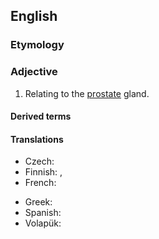 ==English==

===Etymology===
{{suffix|en|prostate|ic}}

===Adjective===
{{en-adj|-}}

# {{lb|en|anatomy}} Relating to the [[prostate]] gland.

====Derived terms====
{{der3|en
|prostatic utricle
|prostatic adenocarcinoma
|nonprostatic
|vesicoprostatic
|extraprostatic
|urethroprostatic
|puboprostatic
|periprostatic
|intraprostatic}}

====Translations====
{{trans-top|relating to the prostate gland}}
* Czech: {{t+|cs|prostatický}}
* Finnish: {{t+|fi|eturauhanen|alt=eturauhas-}}, {{t+|fi|eturauhanen|alt=eturauhasen}}
* French: {{t+|fr|prostatique}}
{{trans-mid}}
* Greek: {{t+|el|προστατικός}}
* Spanish: {{t|es|prostático}}
* Volapük: {{t|vo|prostatik}}
{{trans-bottom}}